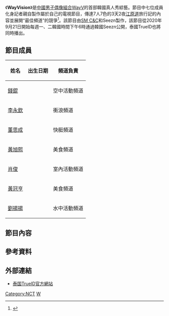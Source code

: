 {{電視節目信息框
| 名稱 = WayVision
| 英文名稱 =  
| 圖片 = 《WayVision》官方海报.jpg
| 尺寸 = 
| 圖說 = 《WayVision》官方海报
| 別名 =
| 類型 = 真人秀
| 格式 = 綜藝
| 總導演 =  
| 主演 = [[WayV|WayV]]
| 國家 = {{KOR}}
| 語言 =
| 字幕 =  
| 集數 = 
| 每集長度 = 
| 主題曲 =
| 作曲 =
| 作詞 =
| 演唱 =
| 製作年份 = 2020年
| 出品人 =  
| 總監製 =  
| 監製 =
| 外景 = {{KOR}}[[江原道|江原道]] 
| 機位 = 多機位
| 製作公司 = [[SM_C&C|SM C&C]]、Seezn
| 電視網 = Seezn、TrueID
| 圖像製式 = [[標準畫質電視|SDTV]] [[576i|576i]]<br />[[高清晰度電視|HDTV]] [[1080i|1080i]]
| 聲音制式 = [[立體聲|立體聲]]
| 開始 = {{start date|2020|9|21}}
| 結束 = {{end date|2020|10|}}
| 播出時間 = 每週一週二 下午6時
| imdb_id = 13405130
| 相關劇集 = 《[[WayVision_2：冬季運動頻道|WayVision 2：冬季運動頻道]]》
}}
《'''WayVision'''》是[[中國|中國]][[男子|男子]][[偶像組合|偶像組合]][[WayV|WayV]]的首部韓國真人秀綜藝。節目中七位成員化身記者親自製作屬於自己的電視節目，傳達7人7色的3天2夜[[江原道_(韩国)|江原道]]旅行記的內容並展開“最佳頻道”的競爭<ref>{{cite news |title=WayV의 국내 첫 단독 리얼리티 ‘WayVision‘ 21일 개국 |url=http://m.stardailynews.co.kr/news/articleView.html?idxno=280820 |accessdate=2020-09-11 |work=.stardailynews|date=2020-09-11}}</ref >。該節目由[[SM_C&C|SM C&C]]和Seezn製作，該節目從2020年9月21日開始每週一、二韓國時間下午6時通過韓國Seezn公開，泰國TrueID也將同時播出。

==節目成員==
{| class=wikitable style="text-align:center"
! 姓名
! 出生日期
! 頻道負責
|-
| [[錢錕|錢錕]] || {{Birth date and age|1996|1|1}} || 空中活動頻道
|-
| [[Ten_(歌手)|李永欽]] || {{Birth date and age|1996|2|27}} || 衝浪頻道
|-
| [[董思成|董思成]] || {{Birth date and age|1997|10|28}} || 快艇頻道
|-
| [[黃旭熙|黃旭熙]] || {{Birth date and age|1999|1|25}} || 美食頻道
|-
| [[肖德俊|肖俊]] || {{Birth date and age|1999|8|8}} || 室內活動頻道
|-
| [[黃冠亨|黃冠亨]] || {{Birth date and age|1999|9|28}} || 美食頻道
|-
| [[劉揚揚|劉揚揚]] || {{Birth date and age|2000|10|10}} ||水中活動頻道
|}

==節目內容==
== 參考資料 ==
{{reflist}}
== 外部連結 ==
*[https://movie.trueid.net/series/n1Gjan0O2QNK/wZ8aoJPBD6rQ 泰国TrueID官方網站] {{Wayback|url=https://movie.trueid.net/series/n1Gjan0O2QNK/wZ8aoJPBD6rQ |date=20210602172447 }}{{th}}
{{NCT}}
[[Category:NCT|Category:NCT]]
[[Category:中国大陆真人秀节目|W]]